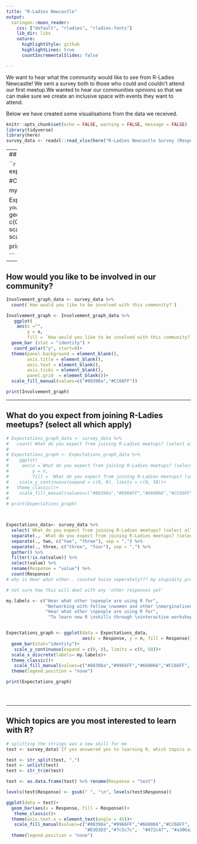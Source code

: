 ```yaml
---
title: "R-Ladies Newcastle"
output:
  xaringan::moon_reader:
    css: ["default", "rladies", "rladies-fonts"]
    lib_dir: libs
    nature:
      highlightStyle: github
      highlightLines: true
      countIncrementalSlides: false

---
```


We want to hear what the community would like to see from R-Ladies Newcastle! We sent a survey both to those who could and couldn't attend our first meetup.We wanted to hear our communities opinions so that we can make sure we create an inclusive space with events they want to attend.

Below we have created some visualisations from the data we received.

```r
knitr::opts_chunk$set(echo = FALSE, warning = FALSE, message = FALSE)
library(tidyverse)
library(here)
survey_data <- readxl::read_xlsx(here("R-Ladies Newcastle Survey (Responses).xlsx"))

```

---
## What is the range of experience for our community?


```r

Experience_graph_data <- survey_data %>%
  count(`What is your experience with R?`)
 
#Change Scale_y_continuous so that upper Y value fits the data

my.labels <- c("I am a \nbeginner or\nnew to R", 
               "I am \nprogramming \nbut not in R",
               "I am \nusing R \nregularly", 
               "I have some \nexperience with R")

Experience_graph <- Experience_graph_data %>%
   ggplot(aes(x =`What is your experience with R?`,y = n,
        fill = `What is your experience with R?`))+   
  geom_bar (stat = "identity") +
   scale_y_continuous(expand = c(0, 0), limits = c(0, 50))+
   scale_fill_manual(values=c("#88398a","#9966FF","#660066","#CC66FF"))+
  scale_x_discrete(labels= my.labels)+
  theme_classic()
  
  

print(Experience_graph)

```


---

## How would you like to be involved in our community? 

```r
Involvement_graph_data <- survey_data %>%
  count(`How would you like to be involved with this community?`)

Involvement_graph <- Involvement_graph_data %>%
   ggplot(
    aes(x ="",
        y = n,
        fill = `How would you like to be involved with this community?`))+   
  geom_bar (stat = "identity") +
   coord_polar("y", start=0)+
  theme(panel.background = element_blank(),
        axis.title = element_blank(),
        axis.text = element_blank(),
        axis.ticks = element_blank(),
        panel.grid  = element_blank())+
  scale_fill_manual(values=c("#88398a","#CC66FF"))

print(Involvement_graph)

```

---

## What do you expect from joining R-Ladies meetups? (select all which apply)

```r
# Expectations_graph_data <- survey_data %>%
#   count(`What do you expect from joining R-Ladies meetups? (select all which apply)`)
# 
# Expectations_graph <- Expectations_graph_data %>%
#    ggplot(
#     aes(x =`What do you expect from joining R-Ladies meetups? (select all which apply)`,
#         y = n,
#         fill = `What do you expect from joining R-Ladies meetups? (select all which apply)`))+    geom_bar (stat = "identity") +
#    scale_y_continuous(expand = c(0, 0), limits = c(0, 50))+
#   theme_classic()+
#    scale_fill_manual(values=c("#88398a","#9966FF","#660066","#CC66FF", "#562457"))
#   
# print(Expectations_graph)  



Expectations_data<- survey_data %>% 
  select(`What do you expect from joining R-Ladies meetups? (select all which apply)`) %>% 
  separate(., `What do you expect from joining R-Ladies meetups? (select all which apply)`, c("one", "two"),sep= ",") %>% 
  separate(., two, c("two", "three"), sep = ",") %>% 
  separate(., three, c("three", "four"), sep = ",") %>% 
  gather() %>% 
  filter(!is.na(value)) %>% 
  select(value) %>% 
  rename(Response = "value") %>% 
  count(Response)
# why is Hear what other.. counted twice seperately??? my stupidity probably

# not sure how this will deal with any 'other responses yet'

my.labels <- c("Hear what other \npeople are using R for",
               "Networking with fellow \nwomen and other \nmarginalised genders \nin data science", 
               "Hear what other \npeople are using R for",
                "To learn new R \nskills through \ninteractive workshops \n(e.g. tutorials)")


Expectations_graph <- ggplot(data = Expectations_data, 
                             aes(x = Response, y = n, fill = Response))+
  geom_bar(stat="identity")+
   scale_y_continuous(expand = c(0, 0), limits = c(0, 50))+
  scale_x_discrete(labels= my.labels)+
  theme_classic()+
   scale_fill_manual(values=c("#88398a","#9966FF","#660066","#CC66FF", "#562457"))+
  theme(legend.position = "none")

print(Expectations_graph)  





```

---
## Which topics are you most interested to learn with R?

```r
# splitting the strings was a new skill for me
test <- survey_data$`If you answered yes to learning R, which topics are you most interested to learn with R?`

test <- str_split(test, ",")
test <- unlist(test)
test <- str_trim(test)

test <- as.data.frame(test) %>% rename(Response = "test")

levels(test$Response) <- gsub(" ", "\n", levels(test$Response))

ggplot(data = test)+
  geom_bar(aes(x = Response, fill = Response))+
   theme_classic()+
  theme(axis.text.x = element_text(angle = 45))+
   scale_fill_manual(values=c("#88398a","#9966FF","#660066","#CC66FF", "#562457",
                              "#D3D3D3","#7c5c7c",  "#472c47", "#a306a3", "#edc4ed", "#281828"))+
  theme(legend.position = "none")

```
